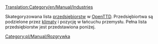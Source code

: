 [[Translation:Category/en/Manual/Industries]]

Skategoryzowana lista [[pl/Manual/Przedsiębiorstwa|przedsiębiorstw]] w [[pl/Manual/Main Page|OpenTTD]].  Przedsiębiortwa są podzielone przez [[pl/Manual/Klimat|klimaty]] i pozycję w łańcuchu przemysłu. Pełna lista przedsiębiorstw jest przedstawiona poniżej.

[[Category:pl/Manual/Rozgrywka]]